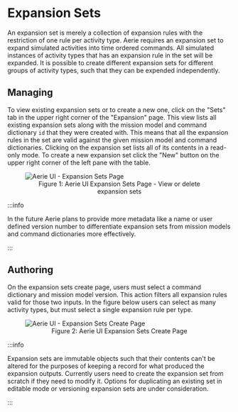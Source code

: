 
# Expansion Sets

An expansion set is merely a collection of expansion rules with the restriction of one rule per activity type.
Aerie requires an expansion set to expand simulated activities into time ordered commands.
All simulated instances of activity types that has an expansion rule in the set will be expanded.
It is possible to create different expansion sets for different groups of activity types, such that they can be expended independently.

## Managing

To view existing expansion sets or to create a new one, click on the "Sets" tab in the upper right corner of the "Expansion" page.
This view lists all existing expansion sets along with the mission model and command dictionary `id` that they were created with.
This means that all the expansion rules in the set are valid against the given mission model and command dictionaries.
Clicking on the expansion set lists all of its contents in a read-only mode.
To create a new expansion set click the "New" button on the upper right corner of the left pane with the table.

<figure>
  <img alt="Aerie UI - Expansion Sets Page" src={setsPage} />
  <figcaption align="center">Figure 1: Aerie UI Expansion Sets Page - View or delete expansion sets</figcaption>
</figure>

:::info

In the future Aerie plans to provide more metadata like a name or user defined version number to differentiate expansion sets from mission models and command dictionaries more effectively.

:::

## Authoring

On the expansion sets create page, users must select a command dictionary and mission model version.
This action filters all expansion rules valid for those two inputs.
In the figure below users can select as many activity types, but must select a single expansion rule per type.

<figure>
  <img alt="Aerie UI - Expansion Sets Create Page" src={setsCreatePage} />
  <figcaption align="center">Figure 2: Aerie UI Expansion Sets Create Page</figcaption>
</figure>

:::info

Expansion sets are immutable objects such that their contents can't be altered for the purposes of keeping a record for what produced the expansion outputs.
Currently users need to create the expansion set from scratch if they need to modify it.
Options for duplicating an existing set in editable mode or versioning expansion sets are under consideration.

:::
